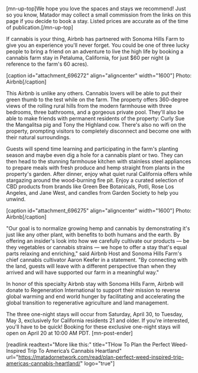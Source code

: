 [mn-up-top]We hope you love the spaces and stays we recommend! Just so you know, Matador may collect a small commission from the links on this page if you decide to book a stay. Listed prices are accurate as of the time of publication.[/mn-up-top]

If cannabis is your thing, Airbnb has partnered with Sonoma Hills Farm to give you an experience you'll never forget. You could be one of three lucky people to bring a friend on an adventure to live the high life by booking a cannabis farm stay in Petaluma, California, for just $60 per night (a reference to the farm's 60 acres).

[caption id="attachment_696272" align="aligncenter" width="1600"] Photo: Airbnb[/caption]

This Airbnb is unlike any others. Cannabis lovers will be able to put their green thumb to the test while on the farm. The property offers 360-degree views of the rolling rural hills from the modern farmhouse with three bedrooms, three bathrooms, and a gorgeous private pool. They'll also be able to make friends with permanent residents of the property: Curly Sue the Mangalitsa pig and Tony the Highland cow. There's also no wifi on the property, prompting visitors to completely disconnect and become one with their natural surroundings.

Guests will spend time learning and participating in the farm's planting season and maybe even dig a hole for a cannabis plant or two. They can then head to the stunning farmhouse kitchen with stainless steel appliances to prepare meals with fresh produce and hemp straight from plants in the property's garden. After dinner, enjoy what quiet rural California offers while stargazing around the wood-burning fire pit. Enjoy a curated selection of CBD products from brands like Green Bee Botanicals, Potli, Rose Los Angeles, and Jane West, and candles from Garden Society to help you unwind.

[caption id="attachment_696275" align="aligncenter" width="1600"] Photo: Airbnb[/caption]

"Our goal is to normalize growing hemp and cannabis by demonstrating it's just like any other plant, with benefits to both humans and the earth. By offering an insider's look into how we carefully cultivate our products — be they vegetables or cannabis strains — we hope to offer a stay that's equal parts relaxing and enriching," said Airbnb Host and Sonoma Hills Farm's chief cannabis cultivator Aaron Keefer in a statement. "By connecting with the land, guests will leave with a different perspective than when they arrived and will have supported our farm in a meaningful way."

In honor of this specialty Airbnb stay with Sonoma Hills Farm, Airbnb will donate to Regeneration International to support their mission to reverse global warming and end world hunger by facilitating and accelerating the global transition to regenerative agriculture and land management.

The three one-night stays will occur from Saturday, April 30, to Tuesday, May 3, exclusively for California residents 21 and older. If you're interested, you'll have to be quick! Booking for these exclusive one-night stays will open on April 20 at 10:00 AM PDT. [mn-post-ender]

[readlink readtext="More like this:" title="THow To Plan the Perfect Weed-Inspired Trip To America’s Cannabis Heartland"  url="https://matadornetwork.com/read/plan-perfect-weed-inspired-trip-americas-cannabis-heartland/" logo="true"]